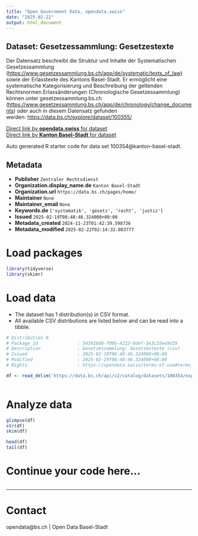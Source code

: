 ```yaml
---
title: "Open Government Data, opendata.swiss"
date: "2025-02-22"
output: html_document
---
```


## Dataset: Gesetzessammlung: Gesetzestexte

Der Datensatz beschreibt die Struktur und Inhalte der Systematischen Gesetzessammlung ([https://www.gesetzessammlung.bs.ch/app/de/systematic/texts_of_law](https://www.gesetzessammlung.bs.ch/app/de/systematic/texts_of_law)) sowie der Erlasstexte des Kantons Basel-Stadt. Er ermöglicht eine systematische Kategorisierung und Beschreibung der geltenden Rechtsnormen.Erlassänderungen (Chronologische Gesetzessammlung) können unter gesetzessammlung.bs.ch ([https://www.gesetzessammlung.bs.ch/app/de/chronology/change_documents](https://www.gesetzessammlung.bs.ch/app/de/chronology/change_documents)) oder auch in diesem Datensatz gefunden werden: [https://data.bs.ch/explore/dataset/100355/](https://data.bs.ch/explore/dataset/100355/)

[Direct link by **opendata.swiss** for dataset](https://opendata.swiss/de/dataset/gesetzessammlung-gesetzestexte)<br>
[Direct link by **Kanton Basel-Stadt** for dataset](https://data.bs.ch/explore/dataset/100354/)

Auto generated R starter code for data set 100354@kanton-basel-stadt.

## Metadata

- **Publisher** `Zentraler Rechtsdienst`
- **Organization.display_name.de** `Kanton Basel-Stadt`
- **Organization.url** `https://data.bs.ch/pages/home/`
- **Maintainer** `None`
- **Maintainer_email** `None`
- **Keywords.de** `['systematik', 'gesetz', 'recht', 'justiz']`
- **Issued** `2025-02-19T08:48:46.324000+00:00`
- **Metadata_created** `2024-11-23T01:42:39.598736`
- **Metadata_modified** `2025-02-22T02:14:32.083777`


# Load packages

```r

library(tidyverse)
library(skimr)

```

# Load data

-   The dataset has 1 distribution(s) in CSV format.
-   All available CSV distributions are listed below and can be read into a tibble.

```r

# Distribution 0
# Package_id               : 545928d6-f09b-4222-8def-3e3c35ee9d39
# Description              : Gesetzessammlung: Gesetzestexte (csv)
# Issued                   : 2025-02-19T08:48:46.324000+00:00
# Modified                 : 2025-02-19T08:48:46.324000+00:00
# Rights                   : https://opendata.swiss/terms-of-use#terms_by

df <- read_delim('https://data.bs.ch/api/v2/catalog/datasets/100354/exports/csv?use_labels=true')



```

# Analyze data

```r

glimpse(df)
str(df)
skim(df)

head(df)
tail(df)

```

# Continue your code here...

```r

```

------------------------------------------------------------------------

# Contact

opendata@bs.ch | Open Data Basel-Stadt
